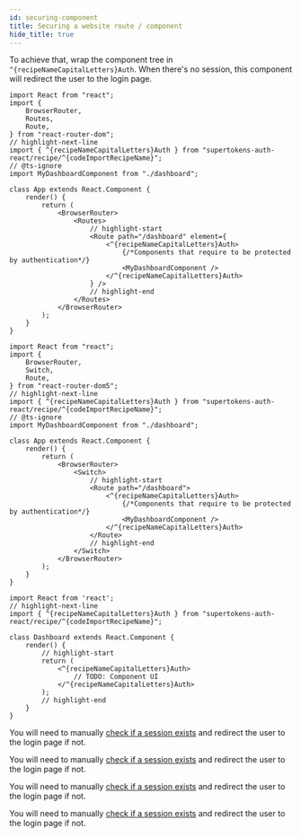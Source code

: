 ```yaml
---
id: securing-component
title: Securing a website route / component
hide_title: true
---
```


<!-- COPY DOCS -->
<!-- ./thirdpartyemailpassword/common-customizations/sessions/securing-component.mdx -->


<PreBuiltOrCustomUISwitcher>

<PreBuiltUIContent>

<PreBuiltUITabs>

<TabItem value="reactjs">

To achieve that, wrap the component tree in `^{recipeNameCapitalLetters}Auth`. When there's no session, this component will redirect the user to the login page.

<Question
    question="Do you use react-router-dom?">
<Answer title="Yes">

<RRDVersionSubTabs>

<TabItem value="v6">

```tsx 
import React from "react";
import {
    BrowserRouter,
    Routes,
    Route,
} from "react-router-dom";
// highlight-next-line 
import { ^{recipeNameCapitalLetters}Auth } from "supertokens-auth-react/recipe/^{codeImportRecipeName}";
// @ts-ignore
import MyDashboardComponent from "./dashboard";

class App extends React.Component {
    render() {
        return (
            <BrowserRouter>
                <Routes>
                    // highlight-start
                    <Route path="/dashboard" element={
                        <^{recipeNameCapitalLetters}Auth>
                            {/*Components that require to be protected by authentication*/}
                            <MyDashboardComponent />
                        </^{recipeNameCapitalLetters}Auth>
                    } />
                    // highlight-end
                </Routes>
            </BrowserRouter>
        );
    }
}
```
</TabItem>

<TabItem value="v5">

```tsx 
import React from "react";
import {
    BrowserRouter,
    Switch,
    Route,
} from "react-router-dom5";
// highlight-next-line 
import { ^{recipeNameCapitalLetters}Auth } from "supertokens-auth-react/recipe/^{codeImportRecipeName}";
// @ts-ignore
import MyDashboardComponent from "./dashboard";

class App extends React.Component {
    render() {
        return (
            <BrowserRouter>
                <Switch>
                    // highlight-start
                    <Route path="/dashboard">
                        <^{recipeNameCapitalLetters}Auth>
                            {/*Components that require to be protected by authentication*/}
                            <MyDashboardComponent />
                        </^{recipeNameCapitalLetters}Auth>
                    </Route>
                    // highlight-end
                </Switch>
            </BrowserRouter>
        );
    }
}
```
</TabItem>

</RRDVersionSubTabs>

</Answer>
<Answer title="No">

```tsx
import React from 'react';
// highlight-next-line 
import { ^{recipeNameCapitalLetters}Auth } from "supertokens-auth-react/recipe/^{codeImportRecipeName}";

class Dashboard extends React.Component {
    render() {
        // highlight-start 
        return (
            <^{recipeNameCapitalLetters}Auth>
                // TODO: Component UI
            </^{recipeNameCapitalLetters}Auth>
        );
        // highlight-end
    }
}
```
</Answer>
</Question>
</TabItem>

</PreBuiltUITabs>

</PreBuiltUIContent>

<CustomUIContent>

<CustomUITabs>

<TabItem value="web">

You will need to manually [check if a session exists](./checking-session-front-end) and redirect the user to the login page if not.

</TabItem>
<TabItem value="mobile">

<FrontendMobileSubTabs>

<TabItem value="reactnative">

You will need to manually [check if a session exists](./checking-session-front-end) and redirect the user to the login page if not.

</TabItem>

<TabItem value="android">

You will need to manually [check if a session exists](./checking-session-front-end) and redirect the user to the login page if not.

</TabItem>

<TabItem value="ios">

You will need to manually [check if a session exists](./checking-session-front-end) and redirect the user to the login page if not.

</TabItem>

</FrontendMobileSubTabs>

</TabItem>

</CustomUITabs>

</CustomUIContent>

</PreBuiltOrCustomUISwitcher>
